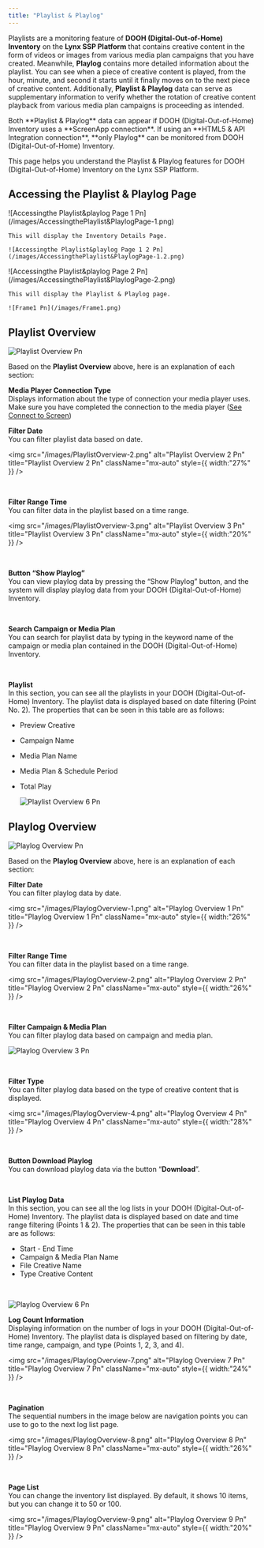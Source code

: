 ```yaml
---
title: "Playlist & Playlog"
---
```


Playlists are a monitoring feature of **DOOH (Digital-Out-of-Home) Inventory** on the **Lynx SSP Platform** that contains creative content in the form of videos or images from various media plan campaigns that you have created. Meanwhile, **Playlog** contains more detailed information about the playlist. You can see when a piece of creative content is played, from the hour, minute, and second it starts until it finally moves on to the next piece of creative content. Additionally, **Playlist & Playlog** data can serve as supplementary information to verify whether the rotation of creative content playback from various media plan campaigns is proceeding as intended.

<Info>
  Both **Playlist & Playlog** data can appear if DOOH (Digital-Out-of-Home) Inventory uses a **ScreenApp connection**. If using an **HTML5 & API Integration connection**, **only Playlog** can be monitored from DOOH (Digital-Out-of-Home) Inventory.
</Info>

This page helps you understand the Playlist & Playlog features for DOOH (Digital-Out-of-Home) Inventory on the Lynx SSP Platform. 

## Accessing the Playlist & Playlog Page

<Steps>
  <Step title="Click the “Action” Button & Click “Edit”">
    ![Accessingthe Playlist&playlog Page 1 Pn](/images/AccessingthePlaylist&PlaylogPage-1.png)

    This will display the Inventory Details Page.

    ![Accessingthe Playlist&playlog Page 1 2 Pn](/images/AccessingthePlaylist&PlaylogPage-1.2.png)
  </Step>
  <Step title="Click the “Playlist & Playlog” Tab">
    ![Accessingthe Playlist&playlog Page 2 Pn](/images/AccessingthePlaylist&PlaylogPage-2.png)

    This will display the Playlist & Playlog page.

    ![Frame1 Pn](/images/Frame1.png)
  </Step>
</Steps>

## Playlist Overview

![Playlist Overview Pn](/images/PlaylistOverview.png)

Based on the **Playlist Overview** above, here is an explanation of each section:

**Media Player Connection Type**\
Displays information about the type of connection your media player uses. Make sure you have completed the connection to the media player ([See Connect to Screen]())

**Filter Date**\
You can filter playlist data based on date.

<img
  src="/images/PlaylistOverview-2.png"
  alt="Playlist Overview 2 Pn"
  title="Playlist Overview 2 Pn"
  className="mx-auto"
  style={{ width:"27%" }}
/>

<p> ‎ ‎ ‎ ‎ ‎ ‎ ‎ ‎ ‎ ‎ ‎ ‎ ‎ ‎ ‎ ‎ ‎ ‎ ‎ ‎ ‎ ‎ ‎</p>

**Filter Range Time**\
You can filter data in the playlist based on a time range.

<img
  src="/images/PlaylistOverview-3.png"
  alt="Playlist Overview 3 Pn"
  title="Playlist Overview 3 Pn"
  className="mx-auto"
  style={{ width:"20%" }}
/>

<p> ‎ ‎ ‎ ‎ ‎ ‎ ‎ ‎ ‎ ‎ ‎ ‎ ‎ ‎ ‎ ‎ ‎ ‎ ‎ ‎ ‎ ‎ ‎</p>

**Button “Show Playlog”**\
You can view playlog data by pressing the “Show Playlog” button, and the system will display playlog data from your DOOH (Digital-Out-of-Home) Inventory.

<p> ‎ ‎ ‎ ‎ ‎ ‎ ‎ ‎ ‎ ‎ ‎ ‎ ‎ ‎ ‎ ‎ ‎ ‎ ‎ ‎ ‎ ‎ ‎</p>

**Search Campaign or Media Plan**\
You can search for playlist data by typing in the keyword name of the campaign or media plan contained in the DOOH (Digital-Out-of-Home) Inventory.

<p> ‎ ‎ ‎ ‎ ‎ ‎ ‎ ‎ ‎ ‎ ‎ ‎ ‎ ‎ ‎ ‎ ‎ ‎ ‎ ‎ ‎ ‎ ‎</p>

**Playlist**\
In this section, you can see all the playlists in your DOOH (Digital-Out-of-Home) Inventory. The playlist data is displayed based on date filtering (Point No. 2). The properties that can be seen in this table are as follows:

- Preview Creative
- Campaign Name
- Media Plan Name
- Media Plan & Schedule Period
- Total Play

  ![Playlist Overview 6 Pn](/images/PlaylistOverview-6.png)

## Playlog Overview

![Playlog Overview Pn](/images/PlaylogOverview.png)

Based on the **Playlog Overview** above, here is an explanation of each section:

**Filter Date**\
You can filter playlog data by date.

<img
  src="/images/PlaylogOverview-1.png"
  alt="Playlog Overview 1 Pn"
  title="Playlog Overview 1 Pn"
  className="mx-auto"
  style={{ width:"26%" }}
/>

<p> ‎ ‎ ‎ ‎ ‎ ‎ ‎ ‎ ‎ ‎ ‎ ‎ ‎ ‎ ‎ ‎ ‎ ‎ ‎ ‎ ‎ ‎ ‎</p>

**Filter Range Time**\
You can filter data in the playlist based on a time range.

<img
  src="/images/PlaylogOverview-2.png"
  alt="Playlog Overview 2 Pn"
  title="Playlog Overview 2 Pn"
  className="mx-auto"
  style={{ width:"26%" }}
/>

<p> ‎ ‎ ‎ ‎ ‎ ‎ ‎ ‎ ‎ ‎ ‎ ‎ ‎ ‎ ‎ ‎ ‎ ‎ ‎ ‎ ‎ ‎ ‎</p>

**Filter Campaign & Media Plan**\
You can filter playlog data based on campaign and media plan.

![Playlog Overview 3 Pn](/images/PlaylogOverview-3.png)

<p> ‎ ‎ ‎ ‎ ‎ ‎ ‎ ‎ ‎ ‎ ‎ ‎ ‎ ‎ ‎ ‎ ‎ ‎ ‎ ‎ ‎ ‎ ‎</p>

**Filter Type**\
You can filter playlog data based on the type of creative content that is displayed.

<img
  src="/images/PlaylogOverview-4.png"
  alt="Playlog Overview 4 Pn"
  title="Playlog Overview 4 Pn"
  className="mx-auto"
  style={{ width:"28%" }}
/>

<p> ‎ ‎ ‎ ‎ ‎ ‎ ‎ ‎ ‎ ‎ ‎ ‎ ‎ ‎ ‎ ‎ ‎ ‎ ‎ ‎ ‎ ‎ ‎</p>

**Button Download Playlog**\
You can download playlog data via the button “**Download**”.

<p> ‎ ‎ ‎ ‎ ‎ ‎ ‎ ‎ ‎ ‎ ‎ ‎ ‎ ‎ ‎ ‎ ‎ ‎ ‎ ‎ ‎ ‎ ‎</p>

**List Playlog Data**\
In this section, you can see all the log lists in your DOOH (Digital-Out-of-Home) Inventory. The playlist data is displayed based on date and time range filtering (Points 1 & 2). The properties that can be seen in this table are as follows:

- Start - End Time
- Campaign & Media Plan Name
- File Creative Name
- Type Creative Content

<p> ‎ ‎ ‎ ‎ ‎ ‎ ‎ ‎ ‎ ‎ ‎ ‎ ‎ ‎ ‎ ‎ ‎ ‎ ‎ ‎ ‎ ‎ ‎</p>

  ![Playlog Overview 6 Pn](/images/PlaylogOverview-6.png)

**Log Count Information**\
Displaying information on the number of logs in your DOOH (Digital-Out-of-Home) Inventory. The playlist data is displayed based on filtering by date, time range, campaign, and type (Points 1, 2, 3, and 4).

<img
  src="/images/PlaylogOverview-7.png"
  alt="Playlog Overview 7 Pn"
  title="Playlog Overview 7 Pn"
  className="mx-auto"
  style={{ width:"24%" }}
/>

<p> ‎ ‎ ‎ ‎ ‎ ‎ ‎ ‎ ‎ ‎ ‎ ‎ ‎ ‎ ‎ ‎ ‎ ‎ ‎ ‎ ‎ ‎ ‎</p>

**Pagination**\
The sequential numbers in the image below are navigation points you can use to go to the next log list page.

<img
  src="/images/PlaylogOverview-8.png"
  alt="Playlog Overview 8 Pn"
  title="Playlog Overview 8 Pn"
  className="mx-auto"
  style={{ width:"26%" }}
/>

<p> ‎ ‎ ‎ ‎ ‎ ‎ ‎ ‎ ‎ ‎ ‎ ‎ ‎ ‎ ‎ ‎ ‎ ‎ ‎ ‎ ‎ ‎ ‎</p>

**Page List**\
You can change the inventory list displayed. By default, it shows 10 items, but you can change it to 50 or 100.

<img
  src="/images/PlaylogOverview-9.png"
  alt="Playlog Overview 9 Pn"
  title="Playlog Overview 9 Pn"
  className="mx-auto"
  style={{ width:"20%" }}
/>

